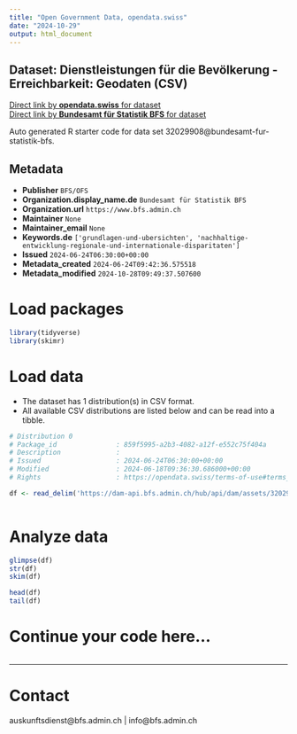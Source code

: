 ```yaml
---
title: "Open Government Data, opendata.swiss"
date: "2024-10-29"
output: html_document
---
```


## Dataset: Dienstleistungen für die Bevölkerung - Erreichbarkeit: Geodaten (CSV)



[Direct link by **opendata.swiss** for dataset](https://opendata.swiss/de/dataset/dienstleistungen-fur-die-bevolkerung-erreichbarkeit-geodaten-csv)<br>
[Direct link by **Bundesamt für Statistik BFS** for dataset](https://www.bfs.admin.ch/asset/de/ag-b-00.03-spop-csv)

Auto generated R starter code for data set 32029908@bundesamt-fur-statistik-bfs.

## Metadata

- **Publisher** `BFS/OFS`
- **Organization.display_name.de** `Bundesamt für Statistik BFS`
- **Organization.url** `https://www.bfs.admin.ch`
- **Maintainer** `None`
- **Maintainer_email** `None`
- **Keywords.de** `['grundlagen-und-ubersichten', 'nachhaltige-entwicklung-regionale-und-internationale-disparitaten']`
- **Issued** `2024-06-24T06:30:00+00:00`
- **Metadata_created** `2024-06-24T09:42:36.575518`
- **Metadata_modified** `2024-10-28T09:49:37.507600`


# Load packages

```r

library(tidyverse)
library(skimr)

```

# Load data

-   The dataset has 1 distribution(s) in CSV format.
-   All available CSV distributions are listed below and can be read into a tibble.

```r

# Distribution 0
# Package_id               : 859f5995-a2b3-4082-a12f-e552c75f404a
# Description              : 
# Issued                   : 2024-06-24T06:30:00+00:00
# Modified                 : 2024-06-18T09:36:30.686000+00:00
# Rights                   : https://opendata.swiss/terms-of-use#terms_by_ask

df <- read_delim('https://dam-api.bfs.admin.ch/hub/api/dam/assets/32029915/master')



```

# Analyze data

```r

glimpse(df)
str(df)
skim(df)

head(df)
tail(df)

```

# Continue your code here...

```r

```

------------------------------------------------------------------------

# Contact

auskunftsdienst@bfs.admin.ch | info@bfs.admin.ch
